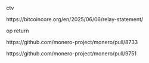ctv

https://bitcoincore.org/en/2025/06/06/relay-statement/

op return

https://github.com/monero-project/monero/pull/8733

https://github.com/monero-project/monero/pull/9751
